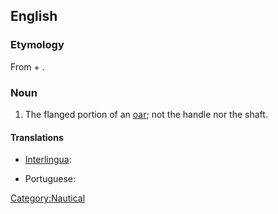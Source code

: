 ==English==

===Etymology===
From {{term|oar}} + {{term|blade}}.

===Noun===
{{en-noun|sg=[[oar]] [[blade]]}}

# The flanged portion of an [[oar]]; not the handle nor the shaft.

====Translations====
{{trans-top|flanged portion of an oar}}
*[[Interlingua]]: {{t|ia|pala}}
{{trans-mid}}
*Portuguese: {{t|pt|pá|f}}
{{trans-bottom}}

[[Category:Nautical]]